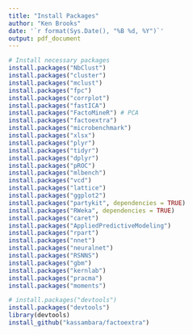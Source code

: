 ```yaml
---
title: "Install Packages"
author: "Ken Brooks"
date: '`r format(Sys.Date(), "%B %d, %Y")`'
output: pdf_document
---
```


```r
# Install necessary packages 
install.packages("NbClust")
install.packages("cluster")
install.packages("mclust")
install.packages("fpc")
install.packages("corrplot")
install.packages("fastICA")
install.packages("FactoMineR") # PCA
install.packages("factoextra")
install.packages("microbenchmark")
install.packages("xlsx")
install.packages("plyr")
install.packages("tidyr")
install.packages("dplyr")
install.packages("pROC")
install.packages("mlbench")
install.packages("vcd")
install.packages("lattice")
install.packages("ggplot2")
install.packages("partykit", dependencies = TRUE)
install.packages("RWeka", dependencies = TRUE)
install.packages("caret")
install.packages("AppliedPredictiveModeling")
install.packages("rpart")
install.packages("nnet")
install.packages("neuralnet")
install.packages("RSNNS")
install.packages("gbm")
install.packages("kernlab")
install.packages("pracma")
install.packages("moments")

# install.packages("devtools")
install.packages("devtools")
library(devtools)
install_github("kassambara/factoextra")

```

